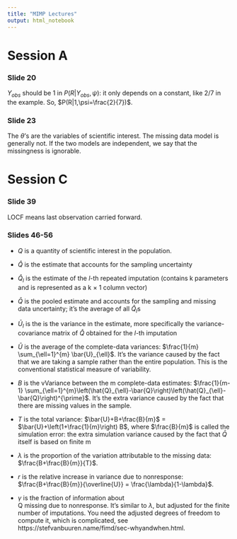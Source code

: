 ```yaml
---
title: "MIMP Lectures"
output: html_notebook
---
```


# Session A

### Slide 20

$Y_{obs}$ should be 1 in $P(R|Y_{obs}, \psi)$: it only depends on a constant, like 2/7 in the example. So, $P(R|1,\psi=\frac{2}{7})$.

### Slide 23

The $\theta$'s are the variables of scientific interest. The missing data model is generally not. If the two models are independent, we say that the missingness is ignorable.

# Session C

### Slide 39

LOCF means last observation carried forward.

### Slides 46-56

- $Q$ is a quantity of scientific interest in the population.

- $\hat{Q}$ is the estimate that accounts for the sampling uncertainty

- $\hat{Q}_l$ is the estimate of the $l$-th repeated imputation (contains k parameters and is represented as a k × 1 column vector)

- $\bar{Q}$ is the pooled estimate and accounts for the sampling and missing data uncertainty; it's the average of all $\hat{Q}_l$s 

- $\bar{U}_l$ is the is the variance in the estimate, more specifically the variance-covariance matrix of $\hat{Q}$ obtained for the $l$-th imputation

- $\bar{U}$ is the average of the complete-data variances: $\frac{1}{m} \sum_{\ell=1}^{m} \bar{U}_{\ell}$. It's the variance caused by the fact that we are taking a sample
rather than the entire population. This is the conventional
statistical measure of variability.

- $B$ is the vVariance between the m complete-data estimates: $\frac{1}{m-1} \sum_{\ell=1}^{m}\left(\hat{Q}_{\ell}-\bar{Q}\right)\left(\hat{Q}_{\ell}-\bar{Q}\right)^{\prime}$. It's the extra variance caused by the fact that there are missing
values in the sample.

- $T$ is the total variance: $\bar{U}+B+\frac{B}{m}$ = 
$\bar{U}+\left(1+\frac{1}{m}\right) B$, where $\frac{B}{m}$ is called the simulation error: the extra simulation variance caused by the fact that $\bar{Q}$ itself is based on finite m

- $\lambda$ is the proportion of the variation attributable to the missing data: $\frac{B+\frac{B}{m}}{T}$.

- $r$ is the relative increase in variance due to nonresponse: $\frac{B+\frac{B}{m}}{\overline{U}} = \frac{\lambda}{1-\lambda}$. 

- $\gamma$ is the fraction of information about  
Q missing due to nonresponse. It's similar to $\lambda$, but adjusted for the finite number of imputations. You need the adjusted degrees of freedom to compute it, which is complicated, see https://stefvanbuuren.name/fimd/sec-whyandwhen.html.


